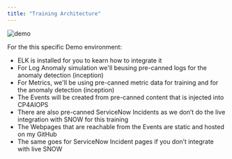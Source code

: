 ```yaml
---
title: "Training Architecture"
---
```




![demo](./../images/waiops_arch_dataflow.jpg)


For the this specific Demo environment:

* ELK is installed for you to kearn how to integrate it
* For Log Anomaly simulation we'll beusing pre-canned logs for the anomaly detection (inception)
* For Metrics, we'll be using pre-canned metric data for training and for the anomaly detection (inception)
* The Events will be created from pre-canned content that is injected into CP4AIOPS
* There are also pre-canned ServiceNow Incidents as we don’t do the live integration with SNOW for this training
* The Webpages that are reachable from the Events are static and hosted on my GitHub
* The same goes for ServiceNow Incident pages if you don’t integrate with live SNOW